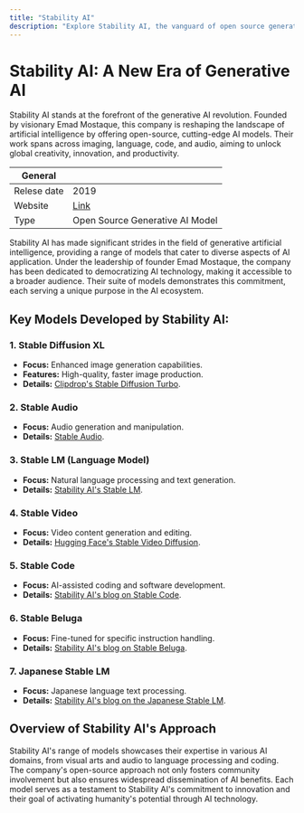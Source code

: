 ```yaml
---
title: "Stability AI"
description: "Explore Stability AI, the vanguard of open source generative AI, empowering global creativity and innovation."
---
```


# Stability AI: A New Era of Generative AI

Stability AI stands at the forefront of the generative AI revolution. Founded by visionary Emad Mostaque, this company is reshaping the landscape of artificial intelligence by offering open-source, cutting-edge AI models. Their work spans across imaging, language, code, and audio, aiming to unlock global creativity, innovation, and productivity.

| General  |  |
| --- | --- |
| Relese date |  2019 |
| Website | [Link](https://stability.ai) |
| Type | Open Source Generative AI Model |


Stability AI has made significant strides in the field of generative artificial intelligence, providing a range of models that cater to diverse aspects of AI application. Under the leadership of founder Emad Mostaque, the company has been dedicated to democratizing AI technology, making it accessible to a broader audience. Their suite of models demonstrates this commitment, each serving a unique purpose in the AI ecosystem.

## Key Models Developed by Stability AI:

### 1. **Stable Diffusion XL**
   - **Focus:** Enhanced image generation capabilities.
   - **Features:** High-quality, faster image production.
   - **Details:** [Clipdrop's Stable Diffusion Turbo](https://clipdrop.co/stable-diffusion-turbo).

### 2. **Stable Audio**
   - **Focus:** Audio generation and manipulation.
   - **Details:** [Stable Audio](http://www.stableaudio.com/).

### 3. **Stable LM (Language Model)**
   - **Focus:** Natural language processing and text generation.
   - **Details:** [Stability AI's Stable LM](https://stability.ai/stable-lm).

### 4. **Stable Video**
   - **Focus:** Video content generation and editing.
   - **Details:** [Hugging Face's Stable Video Diffusion](https://huggingface.co/stabilityai/stable-video-diffusion-img2vid-xt).

### 5. **Stable Code**
   - **Focus:** AI-assisted coding and software development.
   - **Details:** [Stability AI's blog on Stable Code](https://stability.ai/blog/stablecode-llm-generative-ai-coding).

### 6. **Stable Beluga**
   - **Focus:** Fine-tuned for specific instruction handling.
   - **Details:** [Stability AI's blog on Stable Beluga](https://stability.ai/blog/stable-beluga-large-instruction-fine-tuned-models).

### 7. **Japanese Stable LM**
   - **Focus:** Japanese language text processing.
   - **Details:** [Stability AI's blog on the Japanese Stable LM](https://stability.ai/blog/stability-ai-new-jplm-japanese-language-model-stablelm).

## Overview of Stability AI's Approach

Stability AI's range of models showcases their expertise in various AI domains, from visual arts and audio to language processing and coding. The company's open-source approach not only fosters community involvement but also ensures widespread dissemination of AI benefits. Each model serves as a testament to Stability AI's commitment to innovation and their goal of activating humanity's potential through AI technology.
